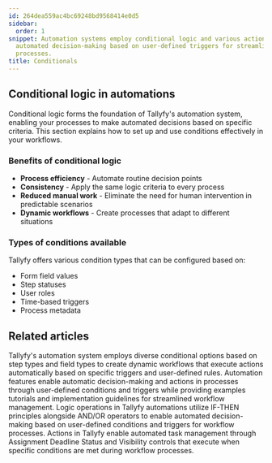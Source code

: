```yaml
---
id: 264dea559ac4bc69248bd9568414e0d5
sidebar:
  order: 1
snippet: Automation systems employ conditional logic and various action types to enable
  automated decision-making based on user-defined triggers for streamlined workflow
  processes.
title: Conditionals
---
```


## Conditional logic in automations

Conditional logic forms the foundation of Tallyfy's automation system, enabling your processes to make automated decisions based on specific criteria. This section explains how to set up and use conditions effectively in your workflows.

### Benefits of conditional logic
- **Process efficiency** - Automate routine decision points
- **Consistency** - Apply the same logic criteria to every process
- **Reduced manual work** - Eliminate the need for human intervention in predictable scenarios
- **Dynamic workflows** - Create processes that adapt to different situations

### Types of conditions available
Tallyfy offers various condition types that can be configured based on:
- Form field values
- Step statuses
- User roles
- Time-based triggers
- Process metadata


<PageTree />


## Related articles
<CardGrid>
<LinkTitleCard header="<b>Conditionals > Conditionals (IF) explained</b>" href="/products/pro/documenting/templates/automations/conditionals/conditionals-explained/" > Tallyfy's automation system employs diverse conditional options based on step types and field types to create dynamic workflows that execute actions automatically based on specific triggers and user-defined rules. </LinkTitleCard>
<LinkTitleCard header="<b>Templates > Automations</b>" href="/products/pro/documenting/templates/automations/" > Automation features enable automatic decision-making and actions in processes through user-defined conditions and triggers while providing examples tutorials and implementation guidelines for streamlined workflow management. </LinkTitleCard>
<LinkTitleCard header="<b>Automations > Logic operations Explained</b>" href="/products/pro/documenting/templates/automations/logic-explained/" > Logic operations in Tallyfy automations utilize IF-THEN principles alongside AND/OR operators to enable automated decision-making based on user-defined conditions and triggers for workflow processes. </LinkTitleCard>
<LinkTitleCard header="<b>Automations > Actions</b>" href="/products/pro/documenting/templates/automations/actions/" > Actions in Tallyfy enable automated task management through Assignment Deadline Status and Visibility controls that execute when specific conditions are met during workflow processes. </LinkTitleCard>
</CardGrid>